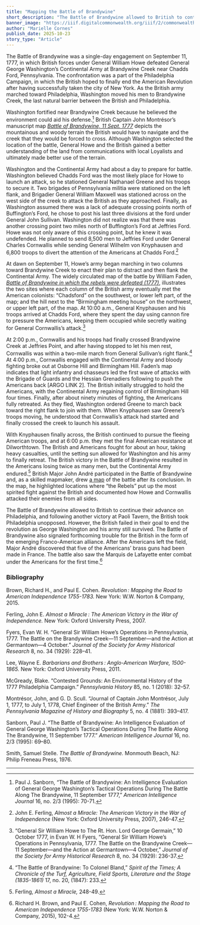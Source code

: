 ```yaml
---
title: "Mapping the Battle of Brandywine"
short_description: "The Battle of Brandywine allowed to British to continue their advance on Philadelphia, and following another victory at Paoli Tavern, the British took Philadelphia unopposed."
banner_image: "https://iiif.digitalcommonwealth.org/iiif/2/commonwealth:q524nb52x/2525,3120,3268,2633/full/0/default.jpg"
author: "Marielle Cornes"
publish_date: 2025-10-23
story_type: "Article"
---
```


The Battle of Brandywine was a single-day engagement on September 11, 1777, in which British forces under General William Howe defeated General George Washington’s Continental Army at Brandywine Creek near Chadds Ford, Pennsylvania. The confrontation was a part of the Philadelphia Campaign, in which the British hoped to finally end the American Revolution after having successfully taken the city of New York. As the British army marched toward Philadelphia, Washington moved his men to Brandywine Creek, the last natural barrier between the British and Philadelphia. 

Washington fortified near Brandywine Creek because he believed the environment could aid his defense.[^1]  British Captain John Montrésor’s manuscript map [*Battle of Brandywine, 11 Sept. 1777*](https://www.argomaps.org/maps/commonwealth:q524nd733/) depicts the mountainous and woody terrain the British would have to navigate and the creek that they would be forced to cross. Although Washington selected the location of the battle, General Howe and the British gained a better understanding of the land from communications with local Loyalists and ultimately made better use of the terrain.

<InlineMapViewer identifier="commonwealth__q524nd733" />

Washington and the Continental Army had about a day to prepare for battle. Washington believed Chadds Ford was the most likely place for Howe to launch an attack, so he stationed General Nathanael Greene and his troops to secure it. Two brigades of Pennsylvania militia were stationed on the left flank, and Brigadier General William Maxwell was stationed across on the west side of the creek to attack the British as they approached. Finally, as Washington assumed there was a lack of adequate crossing points north of Buffington’s Ford, he chose to post his last three divisions at the ford under General John Sullivan. Washington did not realize was that there was another crossing point two miles north of Buffington’s Ford at Jeffries Ford. Howe was not only aware of this crossing point, but he knew it was undefended. He planned to send 8,500 men to Jeffries Ford under General Charles Cornwallis while sending General Wilhelm von Knyphausen and 6,800 troops to divert the attention of the Americans at Chadds Ford.[^2]  

At dawn on September 11, Howe’s army began marching in two columns toward Brandywine Creek to enact their plan to distract and then flank the Continental Army. The widely circulated map of the battle by William Faden, [*Battle of Brandywine in which the rebels were defeated (1777)*](https://www.argomaps.org/maps/commonwealth:q524nb51n/), illustrates the two sites where each column of the British army eventually met the American colonists: “Chadsford” on the southwest, or lower left part, of the map; and the hill next to the “Birmingham meeting house” on the northwest, or upper left part, of the map. At 10:00 a.m., General Knyphausen and his troops arrived at Chadds Ford, where they spent the day using cannon fire to pressure the Americans, keeping them occupied while secretly waiting for General Cornwallis’s attack.[^3] 

<InlineMapViewer identifier="commonwealth__q524nb51n" />

At 2:00 p.m., Cornwallis and his troops had finally crossed Brandywine Creek at Jeffries Point, and after having stopped to let his men rest, Cornwallis was within a two-mile march from General Sullivan’s right flank.[^4]  At 4:00 p.m., Cornwallis engaged with the Continental Army and bloody fighting broke out at Osborne Hill and Birmingham Hill. Faden’s map indicates that light infantry and chasseurs led the first wave of attacks with the Brigade of Guards and the Hessian Grenadiers following to push the Americans back [ARGO LINK 2]. The British initially struggled to hold the Americans, with the Continental Army regaining control of Birmingham Hill four times. Finally, after about ninety minutes of fighting, the Americans fully retreated. As they fled, Washington ordered Greene to march back toward the right flank to join with them. When Knyphausen saw Greene’s troops moving, he understood that Cornwallis’s attack had started and finally crossed the creek to launch his assault.  

With Knyphausen finally across, the British continued to pursue the fleeing American troops, and at 6:00 p.m. they met the final American resistance at Dilworthtown. The British and Americans fought for about an hour, taking heavy casualties, until the setting sun allowed for Washington and his army to finally retreat. The British victory in the Battle of Brandywine resulted in the Americans losing twice as many men, but the Continental Army endured.[^5] British Major John André participated in the Battle of Brandywine and, as a skilled mapmaker, drew [a map](https://hdl.huntington.org/digital/collection/p15150coll7/id/22288) of the battle after its conclusion. In the map, he highlighted locations where “the Rebels” put up the most spirited fight against the British and documented how Howe and Cornwallis attacked their enemies from all sides. 

The Battle of Brandywine allowed to British to continue their advance on Philadelphia, and following another victory at Paoli Tavern, the British took Philadelphia unopposed. However, the British failed in their goal to end the revolution as George Washington and his army still survived. The Battle of Brandywine also signaled forthcoming trouble for the British in the form of the emerging Franco-American alliance. After the Americans left the field, Major André discovered that five of the Americans’ brass guns had been made in France. The battle also saw the Marquis de Lafayette enter combat under the Americans for the first time.[^6]

[^1]: Paul J. Sanborn, “The Battle of Brandywine: An Intelligence Evaluation of General George Washington’s Tactical Operations During The Battle Along The Brandywine, 11 September 1777,” *American Intelligence Journal* 16, no. 2/3 (1995): 70-71.

[^2]: John E. Ferling, *Almost a Miracle: The American Victory in the War of Independence* (New York: Oxford University Press, 2007), 246-47.

[^3]: “General Sir William Howe to The Rt. Hon. Lord George Germain,” 10 October 1777, in Evan W. H Fyers, “General Sir William Howe’s Operations in Pennsylvania, 1777. The Battle on the Brandywine Creek—11 September—and the Action at Germantown—4 October,” *Journal of the Society for Army Historical Research* 8, no. 34 (1929): 236-37.

[^4]: “The Battle of Brandywine: To Colonel Bland,” *Spirit of the Times; A Chronicle of the Turf, Agriculture, Field Sports, Literature and the Stage (1835-1861)* 17, no. 20, (1847): 233.

[^5]: Ferling, *Almost a Miracle,* 248-49.

[^6]: Richard H. Brown, and Paul E. Cohen, *Revolution : Mapping the Road to American Independence 1755-1783* (New York: W.W. Norton & Company, 2015), 102-4.

### Bibliography

Brown, Richard H., and Paul E. Cohen. *Revolution : Mapping the Road to American Independence 1755-1783.* New York: W.W. Norton & Company, 2015.

Ferling, John E. *Almost a Miracle : The American Victory in the War of Independence.* New York: Oxford University Press, 2007. 

Fyers, Evan W. H. “General Sir William Howe’s Operations in Pennsylvania, 1777. The Battle on the Brandywine Creek—11 September—and the Action at Germantown—4 October.” *Journal of the Society for Army Historical Research* 8, no. 34 (1929): 228–41. 

Lee, Wayne E. *Barbarians and Brothers : Anglo-American Warfare, 1500-1865.* New York: Oxford University Press, 2011. 

McGready, Blake. “Contested Grounds: An Environmental History of the 1777 Philadelphia Campaign.” *Pennsylvania History* 85, no. 1 (2018): 32–57. 

Montrésor, John, and G. D. Scull. “Journal of Captain John Montrésor, July 1, 1777, to July 1, 1778, Chief Engineer of the British Army.” *The Pennsylvania Magazine of History and Biography* 5, no. 4 (1881): 393–417. 

Sanborn, Paul J. “The Battle of Brandywine: An Intelligence Evaluation of General George Washington’s Tactical Operations During The Battle Along The Brandywine, 11 September 1777.” *American Intelligence Journal* 16, no. 2/3 (1995): 69–80. 

Smith, Samuel Stelle. *The Battle of Brandywine.* Monmouth Beach, NJ: Philip Freneau Press, 1976.

***
